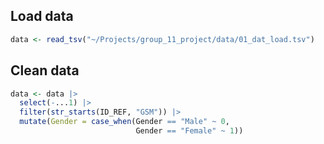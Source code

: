 ## Load data

```r
data <- read_tsv("~/Projects/group_11_project/data/01_dat_load.tsv")
```

## Clean data

```r
data <- data |> 
  select(-...1) |> 
  filter(str_starts(ID_REF, "GSM")) |> 
  mutate(Gender = case_when(Gender == "Male" ~ 0,
                            Gender == "Female" ~ 1))
```
